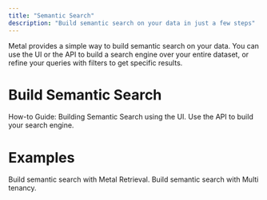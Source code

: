 ```yaml
---
title: "Semantic Search"
description: "Build semantic search on your data in just a few steps"
---
```


Metal provides a simple way to build semantic search on your data.
You can use the UI or the API to build a search engine over your entire dataset, or refine your queries with filters to get specific results.


# Build Semantic Search

<CardGroup>
  <Card title="UI Creation Flow" icon="searchengin" href="/guides/misc-semantic-search">
   How-to Guide: Building Semantic Search using the UI.
  </Card>
  <Card title="API" icon="gears" href="/REST-API/documents/indexing">
    Use the API to build your search engine.
  </Card>
</CardGroup>


# Examples

<CardGroup>
  <Card title="Search Example Node.js" icon="magnifying-glass" href="https://replit.com/@getmetal/Metal-Simple-Search-node">
    Build semantic search with Metal Retrieval.
  </Card>
  <Card title="Multi Tenant Search" icon="people-roof" href="https://getmetal.io/posts/13-multi-tenant">
    Build semantic search with Multi tenancy.
  </Card>

</CardGroup>
